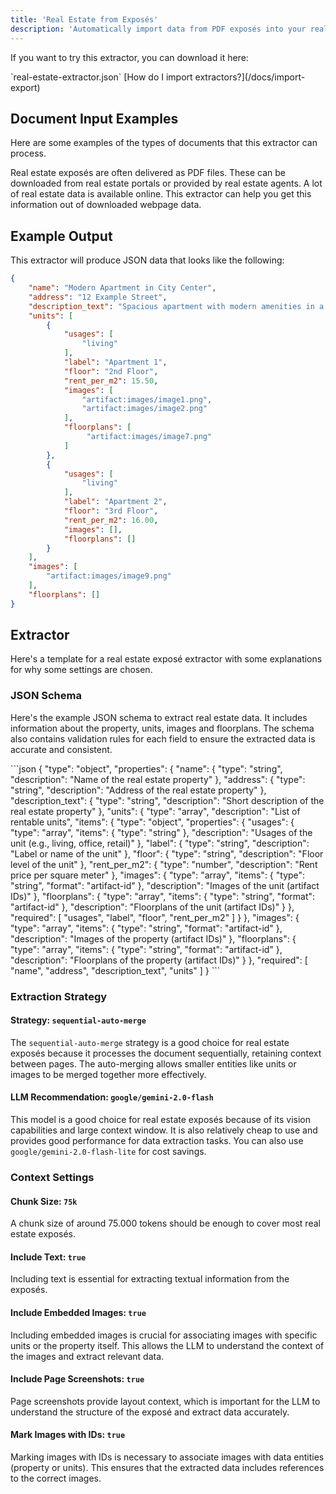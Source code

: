 ```yaml
---
title: 'Real Estate from Exposés'
description: 'Automatically import data from PDF exposés into your real estate platform or other similar applications. This is an example showing how to assign the embedded images as pictures to data entities.'
---
```


If you want to try this extractor, you can download it here:

<Card icon="download" title="Download Real Estate Extractor" href="#" horizontal>
    `real-estate-extractor.json`
</Card>

<Tip>
[How do I import extractors?](/docs/import-export)
</Tip>


## Document Input Examples

Here are some examples of the types of documents that this extractor can process.

<CardGroup cols={2}>
    <Card title="PDF Exposés" icon="file-pdf" img="../images/examples/expose.png">
        Real estate exposés are often delivered as PDF files. These can be downloaded from real estate portals or provided by real estate agents.
    </Card>
    <Card title="Web Listings" icon="globe" img="../images/examples/listing.png">
        A lot of real estate data is available online. This extractor can help you get this information out of downloaded webpage data.
    </Card>
</CardGroup>

## Example Output

This extractor will produce JSON data that looks like the following:

<CodeGroup>

```json Real Estate Data
{
    "name": "Modern Apartment in City Center",
    "address": "12 Example Street",
    "description_text": "Spacious apartment with modern amenities in a vibrant city center location.",
    "units": [
        {
            "usages": [
                "living"
            ],
            "label": "Apartment 1",
            "floor": "2nd Floor",
            "rent_per_m2": 15.50,
            "images": [
                "artifact:images/image1.png",
                "artifact:images/image2.png"
            ],
            "floorplans": [
                 "artifact:images/image7.png"
            ]
        },
        {
            "usages": [
                "living"
            ],
            "label": "Apartment 2",
            "floor": "3rd Floor",
            "rent_per_m2": 16.00,
            "images": [],
            "floorplans": []
        }
    ],
    "images": [
        "artifact:images/image9.png"
    ],
    "floorplans": []
}
```

</CodeGroup>

## Extractor

Here's a template for a real estate exposé extractor with some explanations for why some settings are chosen.

### JSON Schema

Here's the example JSON schema to extract real estate data. It includes information about the property, units, images and floorplans.
The schema also contains validation rules for each field to ensure the extracted data is accurate and consistent.

<Accordion title="Show Real Estate Schema">
```json
{
  "type": "object",
  "properties": {
    "name": {
      "type": "string",
      "description": "Name of the real estate property"
    },
    "address": {
      "type": "string",
      "description": "Address of the real estate property"
    },
    "description_text": {
      "type": "string",
      "description": "Short description of the real estate property"
    },
    "units": {
      "type": "array",
      "description": "List of rentable units",
      "items": {
        "type": "object",
        "properties": {
          "usages": {
            "type": "array",
            "items": {
              "type": "string"
            },
            "description": "Usages of the unit (e.g., living, office, retail)"
          },
          "label": {
            "type": "string",
            "description": "Label or name of the unit"
          },
          "floor": {
            "type": "string",
            "description": "Floor level of the unit"
          },
          "rent_per_m2": {
            "type": "number",
            "description": "Rent price per square meter"
          },
          "images": {
            "type": "array",
            "items": {
              "type": "string",
              "format": "artifact-id"
            },
            "description": "Images of the unit (artifact IDs)"
          },
          "floorplans": {
            "type": "array",
            "items": {
              "type": "string",
              "format": "artifact-id"
            },
            "description": "Floorplans of the unit (artifact IDs)"
          }
        },
        "required": [
          "usages",
          "label",
          "floor",
          "rent_per_m2"
        ]
      }
    },
    "images": {
      "type": "array",
      "items": {
        "type": "string",
        "format": "artifact-id"
      },
      "description": "Images of the property (artifact IDs)"
    },
    "floorplans": {
      "type": "array",
      "items": {
        "type": "string",
        "format": "artifact-id"
      },
      "description": "Floorplans of the property (artifact IDs)"
    }
  },
  "required": [
    "name",
    "address",
    "description_text",
    "units"
  ]
}
```
</Accordion>

### Extraction Strategy

#### Strategy: `sequential-auto-merge`
The `sequential-auto-merge` strategy is a good choice for real estate exposés because it processes the document sequentially, retaining context between pages. The auto-merging allows smaller entities like units or images to be merged together more effectively.

#### LLM Recommendation: `google/gemini-2.0-flash`
This model is a good choice for real estate exposés because of its vision capabilities and large context window. It is also relatively cheap to use and provides good performance for data extraction tasks. You can also use `google/gemini-2.0-flash-lite` for cost savings.


### Context Settings

#### Chunk Size: `75k`
A chunk size of around 75.000 tokens should be enough to cover most real estate exposés.

#### Include Text: `true`
Including text is essential for extracting textual information from the exposés.

#### Include Embedded Images: `true`
Including embedded images is crucial for associating images with specific units or the property itself. This allows the LLM to understand the context of the images and extract relevant data.

#### Include Page Screenshots: `true`
Page screenshots provide layout context, which is important for the LLM to understand the structure of the exposé and extract data accurately.

#### Mark Images with IDs: `true`
Marking images with IDs is necessary to associate images with data entities (property or units). This ensures that the extracted data includes references to the correct images.


<More/>